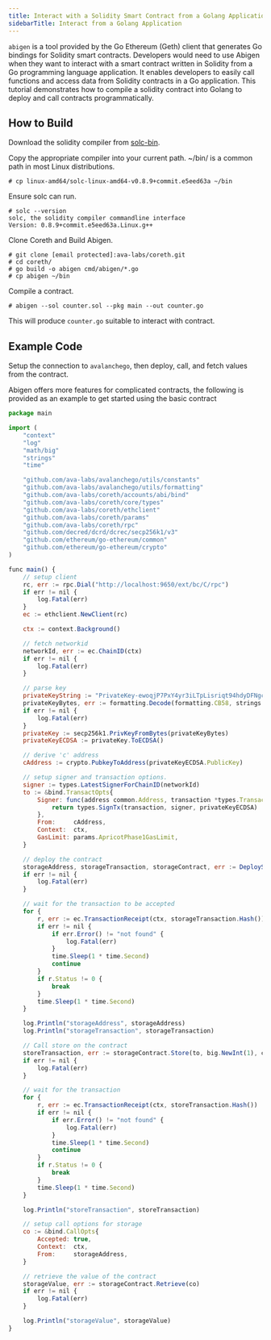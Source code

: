 ```yaml
---
title: Interact with a Solidity Smart Contract from a Golang Application
sidebarTitle: Interact from a Golang Application
---
```

`abigen` is a tool provided by the Go Ethereum (Geth) client that generates Go bindings for Solidity smart contracts. Developers would need to use Abigen when they want to interact with a smart contract written in Solidity from a Go programming language application. It enables developers to easily call functions and access data from Solidity contracts in a Go application. This tutorial demonstrates how to compile a solidity contract into Golang to deploy and call contracts programmatically.

How to Build[​](#how-to-build "Direct link to heading")
-------------------------------------------------------

Download the solidity compiler from [solc-bin](https://github.com/ethereum/solc-bin).

Copy the appropriate compiler into your current path. ~/bin/ is a common path in most Linux distributions.

```
# cp linux-amd64/solc-linux-amd64-v0.8.9+commit.e5eed63a ~/bin

```


Ensure solc can run.

```
# solc --version
solc, the solidity compiler commandline interface
Version: 0.8.9+commit.e5eed63a.Linux.g++

```


Clone Coreth and Build Abigen.

```
# git clone [email protected]:ava-labs/coreth.git
# cd coreth/
# go build -o abigen cmd/abigen/*.go
# cp abigen ~/bin

```


Compile a contract.

```
# abigen --sol counter.sol --pkg main --out counter.go

```


This will produce `counter.go` suitable to interact with contract.

Example Code[​](#example-code "Direct link to heading")
-------------------------------------------------------

Setup the connection to `avalanchego`, then deploy, call, and fetch values from the contract.

Abigen offers more features for complicated contracts, the following is provided as an example to get started using the basic contract

```js
package main

import (
	"context"
	"log"
	"math/big"
	"strings"
	"time"

	"github.com/ava-labs/avalanchego/utils/constants"
	"github.com/ava-labs/avalanchego/utils/formatting"
	"github.com/ava-labs/coreth/accounts/abi/bind"
	"github.com/ava-labs/coreth/core/types"
	"github.com/ava-labs/coreth/ethclient"
	"github.com/ava-labs/coreth/params"
	"github.com/ava-labs/coreth/rpc"
	"github.com/decred/dcrd/dcrec/secp256k1/v3"
	"github.com/ethereum/go-ethereum/common"
	"github.com/ethereum/go-ethereum/crypto"
)

func main() {
	// setup client
	rc, err := rpc.Dial("http://localhost:9650/ext/bc/C/rpc")
	if err != nil {
		log.Fatal(err)
	}
	ec := ethclient.NewClient(rc)

	ctx := context.Background()

	// fetch networkid
	networkId, err := ec.ChainID(ctx)
	if err != nil {
		log.Fatal(err)
	}

	// parse key
	privateKeyString := "PrivateKey-ewoqjP7PxY4yr3iLTpLisriqt94hdyDFNgchSxGGztUrTXtNN"
	privateKeyBytes, err := formatting.Decode(formatting.CB58, strings.TrimPrefix(privateKeyString, constants.SecretKeyPrefix))
	if err != nil {
		log.Fatal(err)
	}
	privateKey := secp256k1.PrivKeyFromBytes(privateKeyBytes)
	privateKeyECDSA := privateKey.ToECDSA()

	// derive 'c' address
	cAddress := crypto.PubkeyToAddress(privateKeyECDSA.PublicKey)

	// setup signer and transaction options.
	signer := types.LatestSignerForChainID(networkId)
	to := &bind.TransactOpts{
		Signer: func(address common.Address, transaction *types.Transaction) (*types.Transaction, error) {
			return types.SignTx(transaction, signer, privateKeyECDSA)
		},
		From:     cAddress,
		Context:  ctx,
		GasLimit: params.ApricotPhase1GasLimit,
	}

	// deploy the contract
	storageAddress, storageTransaction, storageContract, err := DeployStorage(to, ec)
	if err != nil {
		log.Fatal(err)
	}

	// wait for the transaction to be accepted
	for {
		r, err := ec.TransactionReceipt(ctx, storageTransaction.Hash())
		if err != nil {
			if err.Error() != "not found" {
				log.Fatal(err)
			}
			time.Sleep(1 * time.Second)
			continue
		}
		if r.Status != 0 {
			break
		}
		time.Sleep(1 * time.Second)
	}

	log.Println("storageAddress", storageAddress)
	log.Println("storageTransaction", storageTransaction)

	// Call store on the contract
	storeTransaction, err := storageContract.Store(to, big.NewInt(1), common.BytesToAddress([]byte("addr1")))
	if err != nil {
		log.Fatal(err)
	}

	// wait for the transaction
	for {
		r, err := ec.TransactionReceipt(ctx, storeTransaction.Hash())
		if err != nil {
			if err.Error() != "not found" {
				log.Fatal(err)
			}
			time.Sleep(1 * time.Second)
			continue
		}
		if r.Status != 0 {
			break
		}
		time.Sleep(1 * time.Second)
	}

	log.Println("storeTransaction", storeTransaction)

	// setup call options for storage
	co := &bind.CallOpts{
		Accepted: true,
		Context:  ctx,
		From:     storageAddress,
	}

	// retrieve the value of the contract
	storageValue, err := storageContract.Retrieve(co)
	if err != nil {
		log.Fatal(err)
	}

	log.Println("storageValue", storageValue)
}

```
